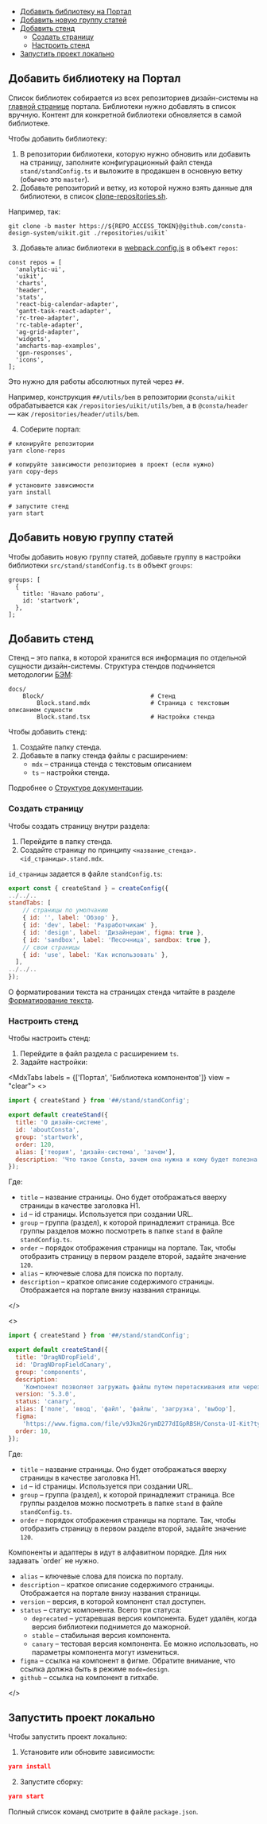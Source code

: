
<MdxMenu>

- [Добавить библиотеку на Портал](#добавить-библиотеку-на-портал)
- [Добавить новую группу статей](#добавить-новую-группу-статей)
- [Добавить стенд](#добавить-стенд)
  - [Создать страницу](#создать-страницу)
  - [Настроить стенд](#настроить-стенд)
- [Запустить проект локально](#запустить-проект-локально)

</MdxMenu>

## Добавить библиотеку на Портал

Список библиотек собирается из всех репозиториев дизайн-системы на [главной странице](##LIBS) портала. Библиотеки нужно добавлять в список вручную. Контент для конкретной библиотеки обновляется в самой библиотеке.

Чтобы добавить библиотеку:

1. В репозитории библиотеки, которую нужно обновить или добавить на страницу, заполните конфигурационный файл стенда `stand/standConfig.ts` и выложите в продакшен в основную ветку (обычно это `master`).
2. Добавьте репозиторий и ветку, из которой нужно взять данные для библиотеки, в список [clone-repositories.sh](https://github.com/consta-design-system/portal/blob/master/clone-repositories.sh).

Например, так:

```tsx
git clone -b master https://${REPO_ACCESS_TOKEN}@github.com/consta-design-system/uikit.git ./repositories/uikit`
```

3. Добавьте алиас библиотеки в [webpack.config.js](https://github.com/consta-design-system/portal/blob/master/webpack.config.js) в объект `repos`:

```tsx
const repos = [
  'analytic-ui',
  'uikit',
  'charts',
  'header',
  'stats',
  'react-big-calendar-adapter',
  'gantt-task-react-adapter',
  'rc-tree-adapter',
  'rc-table-adapter',
  'ag-grid-adapter',
  'widgets',
  'amcharts-map-examples',
  'gpn-responses',
  'icons',
];
```

Это нужно для работы абсолютных путей через `##`.

Например, конструкция `##/utils/bem` в репозитории `@consta/uikit` обрабатывается как `/repositories/uikit/utils/bem`, а в `@consta/header` — как `/repositories/header/utils/bem`.

4. Соберите портал:

```tsx
# клонируйте репозитории
yarn clone-repos

# копируйте зависимости репозиториев в проект (если нужно)
yarn copy-deps

# установите зависимости
yarn install

# запустите стенд
yarn start
```

## Добавить новую группу статей

Чтобы добавить новую группу статей, добавьте группу в настройки библиотеки `src/stand/standConfig.ts` в объект `groups`:

```tsx
groups: [
  {
    title: 'Начало работы',
    id: 'startwork',
  },
];
```

## Добавить стенд

Стенд – это папка, в которой хранится вся информация по отдельной сущности дизайн-системы. Структура стендов подчиняется методологии [БЭМ](##LIBS.LIB.STAND/lib:portal/stand:contributers-componentguide):

```tsx
docs/
    Block/                              # Стенд
        Block.stand.mdx                 # Страница с текстовым описанием сущности
        Block.stand.tsx                 # Настройки стенда
```

Чтобы добавить стенд:

1. Создайте папку стенда.
2. Добавьте в папку стенда файлы с расширением:
   - `mdx` – страница стенда с текстовым описанием
   - `ts` – настройки стенда.

Подробнее о [Структуре документации](##LIBS.LIB.STAND/lib:portal/stand:portal-documentation-structure).

### Создать страницу

Чтобы создать страницу внутри раздела:

1. Перейдите в папку стенда.
2. Создайте страницу по принципу `<название_стенда>.<id_страницы>.stand.mdx`.

`id_страницы` задается в файле `standConfig.ts`:

```jsx
export const { createStand } = createConfig({
../../..
standTabs: [
    // страницы по умолчанию
    { id: '', label: 'Обзор' },
    { id: 'dev', label: 'Разработчикам' },
    { id: 'design', label: 'Дизайнерам', figma: true },
    { id: 'sandbox', label: 'Песочница', sandbox: true },
    // свои страницы
    { id: 'use', label: 'Как использовать' },
  ],
../../..
});
```

О форматировании текста на страницах стенда читайте в разделе [Форматирование текста](##LIBS.LIB.STAND/lib:portal/stand:portal-formatting-rules).

### Настроить стенд

Чтобы настроить стенд:

1. Перейдите в файл раздела с расширением `ts`.
2. Задайте настройки:

<MdxTabs labels = {['Портал', 'Библиотека компонентов']} view = "clear">
<>

```jsx
import { createStand } from '##/stand/standConfig';

export default createStand({
  title: 'О дизайн-системе',
  id: 'aboutConsta',
  group: 'startwork',
  order: 120,
  alias: ['теория', 'дизайн-система', 'зачем'],
  description: 'Что такое Consta, зачем она нужна и кому будет полезна',
});
```

Где:

- `title` – название страницы. Оно будет отображаться вверху страницы в качестве заголовка H1.
- `id` – id страницы. Используется при создании URL.
- `group` – группа (раздел), к которой принадлежит страница. Все группы разделов можно посмотреть в папке `stand` в файле `standConfig.ts`.
- `order` – порядок отображения страницы на портале. Так, чтобы отобразить страницу в первом разделе второй, задайте значение `120`.
- `alias` – ключевые слова для поиска по порталу.
- `description` – краткое описание содержимого страницы. Отображается на портале внизу названия страницы.

</>

<>

```jsx
import { createStand } from '##/stand/standConfig';

export default createStand({
  title: 'DragNDropField',
  id: 'DragNDropFieldCanary',
  group: 'components',
  description:
    'Компонент позволяет загружать файлы путем перетаскивания или через диалоговое окно',
  version: '5.3.0',
  status: 'canary',
  alias: ['поле', 'ввод', 'файл', 'файлы', 'загрузка', 'выбор'],
  figma:
    'https://www.figma.com/file/v9Jkm2GrymD277dIGpRBSH/Consta-UI-Kit?type=design&node-id=32774-0&mode=design',
  order: 10,
});
```

Где:

- `title` – название страницы. Оно будет отображаться вверху страницы в качестве заголовка H1.
- `id` – id страницы. Используется при создании URL.
- `group` – группа (раздел), к которой принадлежит страница. Все группы разделов можно посмотреть в папке `stand` в файле `standConfig.ts`.
- `order` – порядок отображения страницы на портале. Так, чтобы отобразить страницу в первом разделе второй, задайте значение `120`.

<MdxInformer status="normal">
  Компоненты и адаптеры в идут в алфавитном порядке. Для них задавать `order` не
  нужно.
</MdxInformer>

- `alias` – ключевые слова для поиска по порталу.
- `description` – краткое описание содержимого страницы. Отображается на портале внизу названия страницы.
- `version` – версия, в которой компонент стал доступен.
- `status` – статус компонента. Всего три статуса:
  - `deprecated` – устаревшая версия компонента. Будет удалён, когда версия библиотеки поднимется до мажорной.
  - `stable` – стабильная версия компонента.
  - `canary` – тестовая версия компонента. Ее можно использовать, но параметры компонента могут измениться.
- `figma` – ссылка на компонент в фигме. Обратите внимание, что ссылка должна быть в режиме `mode=design`.
- `github` – ссылка на компонент в гитхабе.

</>
</MdxTabs>

## Запустить проект локально

Чтобы запустить проект локально:

1. Установите или обновите зависимости:

```json
yarn install
```

2. Запустите сборку:

```json
yarn start
```

Полный список команд смотрите в файле `package.json`.
